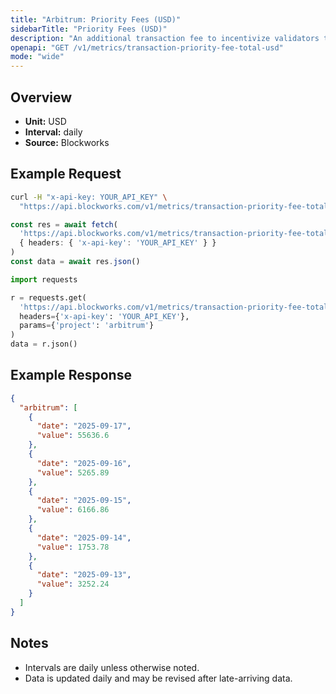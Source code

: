 ```yaml
---
title: "Arbitrum: Priority Fees (USD)"
sidebarTitle: "Priority Fees (USD)"
description: "An additional transaction fee to incentivize validators to prioritize and execute transactions."
openapi: "GET /v1/metrics/transaction-priority-fee-total-usd"
mode: "wide"
---
```


## Overview

- **Unit:** USD
- **Interval:** daily
- **Source:** Blockworks

## Example Request

<CodeGroup>

```bash cURL
curl -H "x-api-key: YOUR_API_KEY" \
  "https://api.blockworks.com/v1/metrics/transaction-priority-fee-total-usd?project=arbitrum"
```

```typescript TypeScript
const res = await fetch(
  'https://api.blockworks.com/v1/metrics/transaction-priority-fee-total-usd?project=arbitrum',
  { headers: { 'x-api-key': 'YOUR_API_KEY' } }
)
const data = await res.json()
```

```python Python
import requests

r = requests.get(
  'https://api.blockworks.com/v1/metrics/transaction-priority-fee-total-usd',
  headers={'x-api-key': 'YOUR_API_KEY'},
  params={'project': 'arbitrum'}
)
data = r.json()
```

</CodeGroup>

## Example Response

```json
{
  "arbitrum": [
    {
      "date": "2025-09-17",
      "value": 55636.6
    },
    {
      "date": "2025-09-16",
      "value": 5265.89
    },
    {
      "date": "2025-09-15",
      "value": 6166.86
    },
    {
      "date": "2025-09-14",
      "value": 1753.78
    },
    {
      "date": "2025-09-13",
      "value": 3252.24
    }
  ]
}
```

## Notes
- Intervals are daily unless otherwise noted.
- Data is updated daily and may be revised after late-arriving data.
